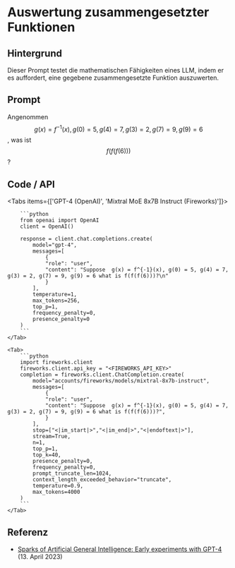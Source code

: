 # Auswertung zusammengesetzter Funktionen


## Hintergrund

Dieser Prompt testet die mathematischen Fähigkeiten eines LLM, indem er es auffordert, eine gegebene zusammengesetzte Funktion auszuwerten.

## Prompt

Angenommen $$g(x) = f^{-1}(x), g(0) = 5, g(4) = 7, g(3) = 2, g(7) = 9, g(9) = 6$$, was ist $$f(f(f(6)))$$?

## Code / API

<Tabs items={['GPT-4 (OpenAI)', 'Mixtral MoE 8x7B Instruct (Fireworks)']}>
    <Tab>
  
        ```python
        from openai import OpenAI
        client = OpenAI()

        response = client.chat.completions.create(
            model="gpt-4",
            messages=[
                {
                "role": "user",
                "content": "Suppose  g(x) = f^{-1}(x), g(0) = 5, g(4) = 7, g(3) = 2, g(7) = 9, g(9) = 6 what is f(f(f(6)))?\n"
                }
            ],
            temperature=1,
            max_tokens=256,
            top_p=1,
            frequency_penalty=0,
            presence_penalty=0
        )
        ```
    </Tab>

    <Tab>
        ```python
        import fireworks.client
        fireworks.client.api_key = "<FIREWORKS_API_KEY>"
        completion = fireworks.client.ChatCompletion.create(
            model="accounts/fireworks/models/mixtral-8x7b-instruct",
            messages=[
                {
                "role": "user",
                "content": "Suppose  g(x) = f^{-1}(x), g(0) = 5, g(4) = 7, g(3) = 2, g(7) = 9, g(9) = 6 what is f(f(f(6)))?",
                }
            ],
            stop=["<|im_start|>","<|im_end|>","<|endoftext|>"],
            stream=True,
            n=1,
            top_p=1,
            top_k=40,
            presence_penalty=0,
            frequency_penalty=0,
            prompt_truncate_len=1024,
            context_length_exceeded_behavior="truncate",
            temperature=0.9,
            max_tokens=4000
        )
        ```
    </Tab>

</Tabs>

## Referenz

- [Sparks of Artificial General Intelligence: Early experiments with GPT-4](https://arxiv.org/abs/2303.12712) (13. April 2023)
